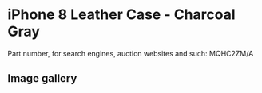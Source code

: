 # iPhone 8 Leather Case - Charcoal Gray

Part number, for search engines, auction websites and such: MQHC2ZM/A

## Image gallery

<div style={{ width: "768px" }}>
  <GalleryComponent
    images={[
      {
        original: "/everysource/MQHC2",
        thumbnail: "/everypreview/MQHC2",
      },
      {
        original: "/everysource/MQHC2_AV1_GOLD",
        thumbnail: "/everypreview/MQHC2_AV1_GOLD",
      },
      {
        original: "/everysource/MQHC2_AV1_SILVER",
        thumbnail: "/everypreview/MQHC2_AV1_SILVER",
      },
      {
        original: "/everysource/MQHC2_AV1_SPACE_GRAY",
        thumbnail: "/everypreview/MQHC2_AV1_SPACE_GRAY",
      },
      {
        original: "/everysource/MQHC2_AV2",
        thumbnail: "/everypreview/MQHC2_AV2",
      }
    ]}
  />
</div>